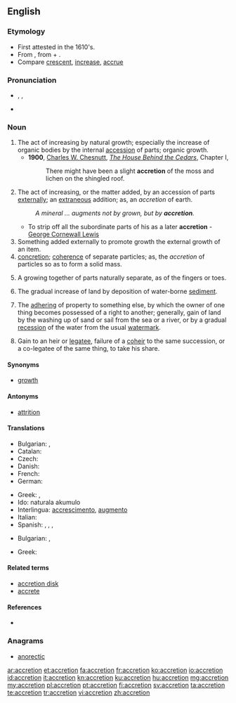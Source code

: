 ==English==

===Etymology===
* First attested in the 1610's.
* From {{etyl|la}} {{term|accretio|lang=la}}, from {{term|ad||to|lang=la}} + {{term|cresco|crēscō|grow|lang=la}}.
* Compare [[crescent]], [[increase]], [[accrue]]

===Pronunciation===
* {{a|US}} {{enPR|ŭkrēshən}}, {{IPA|/ə.ˈkɹi.ʃən/}}, {{X-SAMPA|/V"kr\i:.S@n/}}
* {{rhymes|iːʃən}}

===Noun===
{{en-noun}}

# The act of increasing by natural growth; especially the increase of organic bodies by the internal [[accession]] of parts; organic growth.
#* '''1900''', [[w:Charles W. Chesnutt|Charles W. Chesnutt]], ''[[w:The House Behind the Cedars|The House Behind the Cedars]]'', Chapter I,
#*: There might have been a slight '''accretion''' of the moss and lichen on the shingled roof.
# The act of increasing, or the matter added, by an accession of parts [[externally]]; an [[extraneous]] addition; as, an ''accretion'' of earth.
#: ''A mineral ... augments not by grown, but by '''accretion'''.''
#* To strip off all the subordinate parts of his as a later '''accretion''' - [[w:George Cornewall Lewis|George Cornewall Lewis]]
# Something added externally to promote growth the external growth of an item.
# [[concretion]]; [[coherence]] of separate particles; as, the ''accretion'' of particles so as to form a solid mass.
# {{context|biology}} A growing together of parts naturally separate, as of the fingers or toes.
# {{context|geology}} The gradual increase of land by deposition of water-borne [[sediment]].
# {{context|legal}} The [[adhering]] of property to something else, by which the owner of one thing becomes possessed of a right to another; generally, gain of land by the washing up of sand or sail from the sea or a river, or by a gradual [[recession]] of the water from the usual [[watermark]].
# {{context|legal}} Gain to an heir or [[legatee]], failure of a [[coheir]] to the same succession, or a co-legatee of the same thing, to take his share.

====Synonyms====
* [[growth]]

====Antonyms====
* [[attrition]]

====Translations====
{{trans-top|act of increasing by natural growth}}
* Bulgarian: {{t+|bg|прираст}},  {{t+|bg|увеличение}}
* Catalan: {{t-|ca|acreció|f}}
* Czech: {{t|cs|nárůst|m}}
* Danish: {{t-|da|tilføjelse|c}}
* French: {{t+|fr|accrétion}}
* German: {{t+|de|Zunahme}}
{{trans-mid}}
* Greek: {{t+|el|επαύξηση|f|tr=epáfxisi}}, {{t+|el|επισώρευση|f|tr=episórefsi}}
* Ido: naturala akumulo
* Interlingua: [[accrescimento]], [[augmento]]
* Italian: {{t+|it|accrescimento}}
* Spanish: {{t-|es|aumento}}, {{t+|es|crecimiento}}, {{t+|es|acreción|f}}, {{t-|es|acrecencia|f}}
{{trans-bottom}}
{{trans-top|concretion; coherence of separate particles; as, the accretion of particles so as to form a solid mass}}
* Bulgarian: ,  {{t+|bg|срастване}}
{{trans-mid}}
* Greek: {{t+|el|πρόσφυση|f|tr=prósfysi}}
{{trans-bottom}}

====Related terms====
* [[accretion disk]]
* [[accrete]]

====References====
* {{R:Webster 1913}}

===Anagrams===
* [[anorectic#English|anorectic]]

[[ar:accretion]]
[[et:accretion]]
[[fa:accretion]]
[[fr:accretion]]
[[ko:accretion]]
[[io:accretion]]
[[id:accretion]]
[[it:accretion]]
[[kn:accretion]]
[[ku:accretion]]
[[hu:accretion]]
[[mg:accretion]]
[[my:accretion]]
[[pl:accretion]]
[[pt:accretion]]
[[fi:accretion]]
[[sv:accretion]]
[[ta:accretion]]
[[te:accretion]]
[[tr:accretion]]
[[vi:accretion]]
[[zh:accretion]]